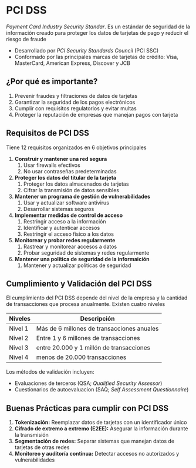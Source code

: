 # PCI DSS

*Payment Card Industry Security Standar*. Es un estándar de seguridad de la información creado para proteger los datos de tarjetas de pago y reducir el riesgo de fraude

- Desarrollado por *PCI Security Standards Council* (PCI SSC)
- Conformado por las principales marcas de tarjetas de crédito: Visa, MasterCard, American Express, Discover y JCB

## ¿Por qué es importante?

1. Prevenir fraudes y filtraciones de datos de tarjetas
2. Garantizar la seguridad de los pagos electrónicos
3. Cumplir con requisitos regulatorios y evitar multas
4. Proteger la reputación de empresas que manejan pagos con tarjeta

## Requisitos de PCI DSS
Tiene 12 requisitos organizados en 6 objetivos principales

1. **Construir y mantener una red segura**
    1. Usar firewalls efectivos
    2. No usar contraseñas predeterminadas
2. **Proteger los datos del titular de la tarjeta**
    1. Proteger los datos almacenados de tarjetas
    2. Cifrar la transmisión de datos sensibles
3. **Mantener un programa de gestión de vulnerabilidades**
    1. Usar y actualizar software antivirus
    2. Desarrollar sistemas seguros
4. **Implementar medidas de control de acceso**
    1. Restringir acceso a la información
    2. Identificar y autenticar accesos
    3. Restringir el acceso físico a los datos
5. **Monitorear y probar redes regularmente**
    1. Rastrear y monitorear accesos a datos
    2. Probar seguridad de sistemas y redes regularmente
6. **Mantener una política de seguridad de la informaición**
    1. Mantener y actualizar políticas de seguridad

## Cumplimiento y Validación del PCI DSS
El cumplimiento del PCI DSS depende del nivel de la empresa y la cantidad de transacciones que procesa anualmente. Existen cuatro niveles

|Niveles|Descripción|
|---|---|
|Nivel 1|Más de 6 millones de transacciones anuales|
|Nivel 2|Entre 1 y 6 millones de transacciones|
|Nivel 3|entre 20.000 y 1 millón de transacciones|
|Nivel 4|menos de 20.000 transacciones|

Los métodos de validación incluyen:

- Evaluaciones de terceros (QSA; *Qualified Security Assessor*)
- Cuestionarios de autoevaluacion (SAQ; *Self Assessment Questionnaire*)

## Buenas Prácticas para cumplir con PCI DSS

1. **Tokenización:** Reemplazar datos de tarjetas con un identificador único
2. **Cifrado de extremo a extremo (E2EE):** Asegurar la información durante la transmisión
3. **Segmentación de redes:** Separar sistemas que manejan datos de tarjetas de otras redes
4. **Monitoreo y auditoría continua:** Detectar accesos no autorizados y vulnerabilidades

